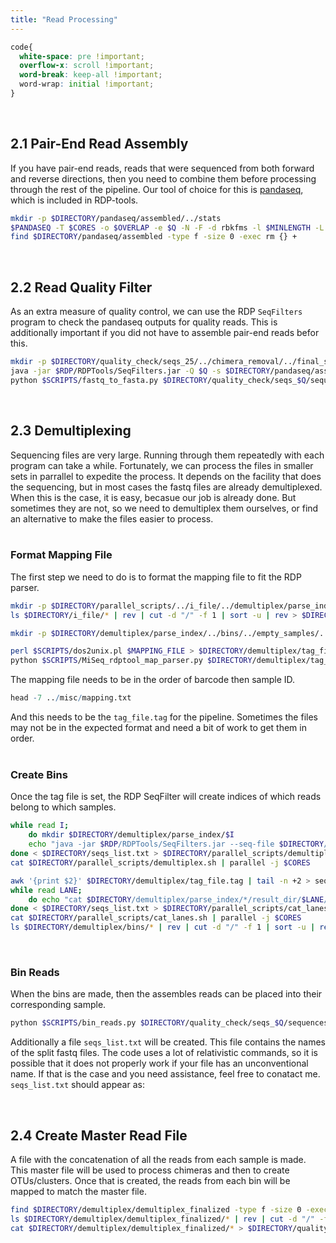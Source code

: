 ```yaml
---
title: "Read Processing"
---
```

```css
code{
  white-space: pre !important;
  overflow-x: scroll !important;
  word-break: keep-all !important;
  word-wrap: initial !important;
}
```
<br>

## 2.1 Pair-End Read Assembly

If you have pair-end reads, reads that were sequenced from both forward and reverse directions, then you need to combine them before processing through the rest of the pipeline. Our tool of choice for this is <a href="https://github.com/neufeld/pandaseq" target="_blank">pandaseq</a>, which is included in RDP-tools.

```bash
mkdir -p $DIRECTORY/pandaseq/assembled/../stats
$PANDASEQ -T $CORES -o $OVERLAP -e $Q -N -F -d rbkfms -l $MINLENGTH -L $MAXLENGTH -f $RAWDAT_DIRECTORY/*_R1_* -r $RAWDAT_DIRECTORY/*_R2_* 1 > $DIRECTORY/pandaseq/assembled/sequences.assembled.fastq 2> $DIRECTORY/pandaseq/stats/sequences.assembled.stats.txt.bz2
find $DIRECTORY/pandaseq/assembled -type f -size 0 -exec rm {} +
```
<br>

## 2.2 Read Quality Filter

As an extra measure of quality control, we can use the RDP `SeqFilters` program to check the pandaseq outputs for quality reads. This is additionally important if you did not have to assemble pair-end reads befor this.

```bash
mkdir -p $DIRECTORY/quality_check/seqs_25/../chimera_removal/../final_seqs
java -jar $RDP/RDPTools/SeqFilters.jar -Q $Q -s $DIRECTORY/pandaseq/assembled/sequences.assembled.fastq -o $DIRECTORY/quality_check/seqs_$Q -O sequences
python $SCRIPTS/fastq_to_fasta.py $DIRECTORY/quality_check/seqs_$Q/sequences/NoTag/NoTag_trimmed.fastq $DIRECTORY/quality_check/seqs_$Q/sequences/sequences.fa
```
<br>

## 2.3 Demultiplexing

Sequencing files are very large. Running through them repeatedly with each program can take a while. Fortunately, we can process the files in smaller sets in parrallel to expedite the process. It depends on the facility that does the sequencing, but in most cases the fastq files are already demultiplexed. When this is the case, it is easy, becasue our job is already done. But sometimes they are not, so we need to demultiplex them ourselves, or find an alternative to make the files easier to process.
<br><br>

### Format Mapping File
The first step we need to do is to format the mapping file to fit the RDP parser. 

```bash
mkdir -p $DIRECTORY/parallel_scripts/../i_file/../demultiplex/parse_index/../bins/../empty_samples/../demultiplex_finalized; split -l 1000000 $RAWDAT_DIRECTORY/*_I*.fastq* $DIRECTORY/i_file/
ls $DIRECTORY/i_file/* | rev | cut -d "/" -f 1 | sort -u | rev > $DIRECTORY/seqs_list.txt

mkdir -p $DIRECTORY/demultiplex/parse_index/../bins/../empty_samples/../demultiplex_finalized

perl $SCRIPTS/dos2unix.pl $MAPPING_FILE > $DIRECTORY/demultiplex/tag_file.txt
python $SCRIPTS/MiSeq_rdptool_map_parser.py $DIRECTORY/demultiplex/tag_file.txt > $DIRECTORY/demultiplex/tag_file.tag
```

The mapping file needs to be in the order of barcode then sample ID.

```r
head -7 ../misc/mapping.txt
```

And this needs to be the `tag_file.tag` for the pipeline. Sometimes the files may not be in the expected format and need a bit of work to get them in order.
<br><br>

### Create Bins

Once the tag file is set, the RDP SeqFilter will create indices of which reads belong to which samples.

```bash
while read I;
	do mkdir $DIRECTORY/demultiplex/parse_index/$I
	echo "java -jar $RDP/RDPTools/SeqFilters.jar --seq-file $DIRECTORY/i_file/$I --tag-file $DIRECTORY/demultiplex/tag_file.tag --outdir $DIRECTORY/demultiplex/parse_index/$I"
done < $DIRECTORY/seqs_list.txt > $DIRECTORY/parallel_scripts/demultiplex.sh
cat $DIRECTORY/parallel_scripts/demultiplex.sh | parallel -j $CORES

awk '{print $2}' $DIRECTORY/demultiplex/tag_file.tag | tail -n +2 > seqs_list.txt
while read LANE;
	do echo "cat $DIRECTORY/demultiplex/parse_index/*/result_dir/$LANE/$LANE\_trimmed.fastq > $DIRECTORY/demultiplex/bins/$LANE\_trimmed.fastq"
done < $DIRECTORY/seqs_list.txt > $DIRECTORY/parallel_scripts/cat_lanes.sh
cat $DIRECTORY/parallel_scripts/cat_lanes.sh | parallel -j $CORES
ls $DIRECTORY/demultiplex/bins/* | rev | cut -d "/" -f 1 | sort -u | rev | cut -d "_" -f 1 > $DIRECTORY/seqs_list.txt
```
<br>

### Bin Reads

When the bins are made, then the assembles reads can be placed into their corresponding sample.

```bash
python $SCRIPTS/bin_reads.py $DIRECTORY/quality_check/seqs_$Q/sequences/sequences.fa $DIRECTORY/demultiplex/bins $DIRECTORY/demultiplex/demultiplex_finalized
```

Additionally a file `seqs_list.txt` will be created. This file contains the names of the split fastq files. The code uses a lot of relativistic commands, so it is possible that it does not properly work if your file has an unconventional name. If that is the case and you need assistance, feel free to conatact me. `seqs_list.txt` should appear as:

<!-- ```{r engine='bash', comment='', echo=FALSE} -->
<!-- head -6 misc/seqs_list.txt -->
<!-- ``` -->
<br>

## 2.4 Create Master Read File

A file with the concatenation of all the reads from each sample is made. This master file will be used to process chimeras and then to create OTUs/clusters. Once that is created, the reads from each bin will be mapped to match the master file.

```bash
find $DIRECTORY/demultiplex/demultiplex_finalized -type f -size 0 -exec mv -t $DIRECTORY/demultiplex/empty_samples/ {} +
ls $DIRECTORY/demultiplex/demultiplex_finalized/* | rev | cut -d "/" -f 1 | sort -u | rev | cut -d "_" -f 1 > $DIRECTORY/seqs_list.txt
cat $DIRECTORY/demultiplex/demultiplex_finalized/* > $DIRECTORY/quality_check/chimera_removal/all_combined_q$Q.fa
```
